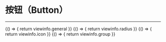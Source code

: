 
# 按钮（Button）  
***

<Meta title="基础控件/按钮(Button)" />

<Canvas>
    <Story name="通用" height="150px" parameters={{ docs: { source: { code:viewinfo.general }}}}>
     {() => {
        return viewinfo.general
    }}  
    </Story>
</Canvas>

<Canvas>
    <Story name="圆角" height="150px" parameters={{ docs: { source: { code:viewinfo.radius } }}}>
     {() => {
        return viewinfo.radius
    }}  
    </Story>
</Canvas>

<Canvas>
    <Story name="图标" height="150px" parameters={{ docs: { source: { code:viewinfo.icon } }}}>
     {() => {
        return viewinfo.icon
    }}  
    </Story>
</Canvas>

<Canvas>
    <Story name="分组" height="150px" parameters={{ docs: { source: { code:viewinfo.group }}}}>
     {() => {
        return viewinfo.group
    }}  
    </Story>
</Canvas>

